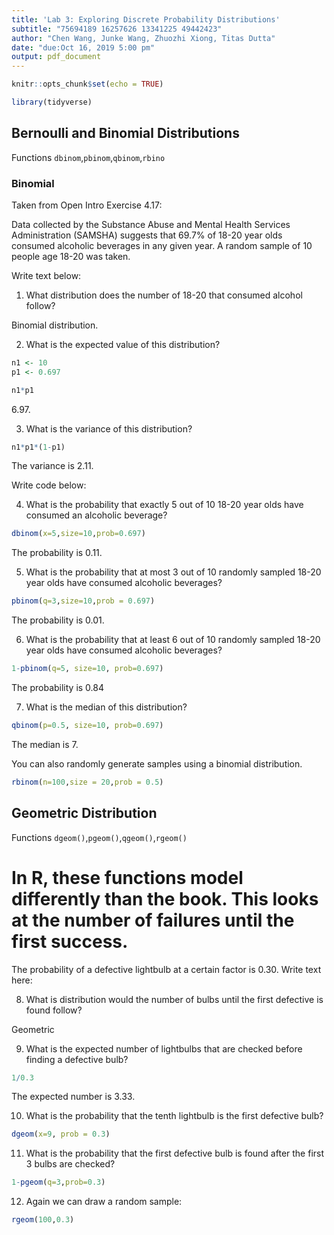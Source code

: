 ```yaml
---
title: 'Lab 3: Exploring Discrete Probability Distributions'
subtitle: "75694189 16257626 13341225 49442423"
author: "Chen Wang, Junke Wang, Zhuozhi Xiong, Titas Dutta"
date: "due:Oct 16, 2019 5:00 pm"
output: pdf_document
---
```


```r
knitr::opts_chunk$set(echo = TRUE)
```

```r
library(tidyverse)
```



## Bernoulli and Binomial Distributions

Functions `dbinom`,`pbinom`,`qbinom`,`rbino`

### Binomial

Taken from Open Intro Exercise 4.17:

Data collected by the Substance Abuse and Mental Health Services Administration (SAMSHA) suggests that 69.7% of 18-20 year olds consumed alcoholic beverages in any given year. A random sample of 10 people age 18-20 was taken. 

Write text below:

1. What distribution does the number of 18-20 that consumed alcohol follow?

Binomial distribution.

2. What is the expected value of this distribution?

```r
n1 <- 10
p1 <- 0.697

n1*p1
```


6.97.

3. What is the variance of this distribution?

```r
n1*p1*(1-p1)
```

The variance is 2.11.

\newpage

Write code below:

4. What is the probability that exactly 5 out of 10 18-20 year olds have consumed an alcoholic beverage?

```r
dbinom(x=5,size=10,prob=0.697)
```

The probability is 0.11.

5. What is the probability that at most 3 out of 10 randomly sampled 18-20 year olds have consumed
alcoholic beverages?

```r
pbinom(q=3,size=10,prob = 0.697)
```

The probability is 0.01.

6. What is the probability that at least 6 out of 10 randomly sampled 18-20 year olds have consumed
alcoholic beverages?

```r
1-pbinom(q=5, size=10, prob=0.697)
```

The probability is 0.84

7. What is the median of this distribution?

```r
qbinom(p=0.5, size=10, prob=0.697)
```

The median is 7.

You can also randomly generate samples using a binomial distribution.

```r
rbinom(n=100,size = 20,prob = 0.5)
```


\newpage

## Geometric Distribution

Functions `dgeom()`,`pgeom()`,`qgeom()`,`rgeom()`

# In R, these functions model differently than the book. This looks at the number of failures until the first success.

The probability of a defective lightbulb at a certain factor is 0.30. 
Write text here:

8. What is distribution would the number of bulbs until the first defective is found follow?

Geometric


9. What is the expected number of lightbulbs that are checked before finding a defective bulb?

```r
1/0.3
```

The expected number is 3.33.

10. What is the probability that the tenth lightbulb is the first defective bulb?

```r
dgeom(x=9, prob = 0.3)
```




11. What is the probability that the first defective bulb is found after the first 3 bulbs are checked?

```r
1-pgeom(q=3,prob=0.3)

```



12. Again we can draw a random sample:

```r
rgeom(100,0.3)
```

